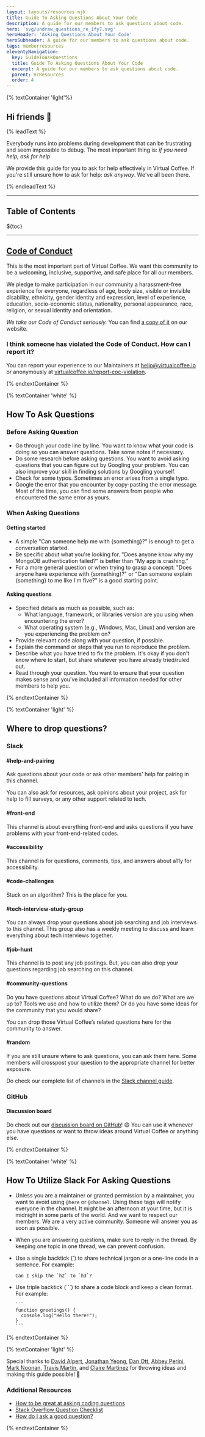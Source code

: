 ```yaml
---
layout: layouts/resources.njk
title: Guide To Asking Questions About Your Code
description: A guide for our members to ask questions about code.
hero: 'svg/undraw_questions_re_1fy7.svg'
heroHeader: 'Asking Questions About Your Code'
heroSubheader: A guide for our members to ask questions about code.
tags: memberresources
eleventyNavigation:
  key: GuideToAskQuestions
  title: Guide To Asking Questions About Your Code
  excerpt: A guide for our members to ask questions about code.
  parent: VcResources
  order: 4
---
```


{% textContainer 'light'%}

<h2>Hi friends 👋</h2>

{% leadText %}

Everybody runs into problems during development that can be frustrating and seem impossible to debug. The most important thing is: _if you need help, ask for help_.

We provide this guide for you to ask for help effectively in Virtual Coffee. If you're still unsure how to ask for help: _ask anyway_. We've all been there.

{% endleadText %}

---

<h2>Table of Contents</h2>

${toc}

---

## [Code of Conduct](/code-of-conduct)

This is the most important part of Virtual Coffee. We want this community to be a welcoming, inclusive, supportive, and safe place for all our members.

We pledge to make participation in our community a harassment-free experience for everyone, regardless of age, body size, visible or invisible disability, ethnicity, gender identity and expression, level of experience, education, socio-economic status, nationality, personal appearance, race, religion, or sexual identity and orientation.

_We take our Code of Conduct seriously._ You can find [a copy of it](/code-of-conduct) on our website.

### I think someone has violated the Code of Conduct. How can I report it?

You can report your experience to our Maintainers at hello@virtualcoffee.io or anonymously at [virtualcoffee.io/report-coc-violation](https://virtualcoffee.io/report-coc-violation).

{% endtextContainer %}

{% textContainer 'white' %}

## How To Ask Questions

### Before Asking Question

- Go through your code line by line.
  You want to know what your code is doing so you can answer questions. Take some notes if necessary.
- Do some research before asking questions.
  You want to avoid asking questions that you can figure out by Googling your problem. You can also improve your skill in finding solutions by Googling yourself.
- Check for some typos.
  Sometimes an error arises from a single typo.
- Google the error that you encounter by copy-pasting the error message.
  Most of the time, you can find some answers from people who encountered the same error as yours.

### When Asking Questions

#### Getting started

- A simple "Can someone help me with {something}?" is enough to get a conversation started.
- Be specific about what you're looking for.
  "Does anyone know why my MongoDB authentication failed?" is better than "My app is crashing."
- For a more general question or when trying to grasp a concept:
  "Does anyone have experience with {something}?" or "Can someone explain {something} to me like I'm five?" is a good starting point.

#### Asking questions

- Specified details as much as possible, such as:
  - What language, framework, or libraries version are you using when encountering the error?
  - What operating system (e.g., Windows, Mac, Linux) and version are you experiencing the problem on?
- Provide relevant code along with your question, if possible.
- Explain the command or steps that you run to reproduce the problem.
- Describe what you have tried to fix the problem. It's okay if you don't know where to start, but share whatever you have already tried/ruled out.
- Read through your question. You want to ensure that your question makes sense and you've included all information needed for other members to help you.

{% endtextContainer %}

{% textContainer 'light' %}

## Where to drop questions?

### Slack

#### #help-and-pairing

Ask questions about your code or ask other members' help for pairing in this channel.

You can also ask for resources, ask opinions about your project, ask for help to fill surveys, or any other support related to tech.

#### #front-end

This channel is about everything front-end and asks questions if you have problems with your front-end-related codes.

#### #accessibility

This channel is for questions, comments, tips, and answers about a11y for accessibility.

#### #code-challenges

Stuck on an algorithm? This is the place for you.

#### #tech-interview-study-group

You can always drop your questions about job searching and job interviews to this channel. This group also has a weekly meeting to discuss and learn everything about tech interviews together.

#### #job-hunt

This channel is to post any job postings. But, you can also drop your questions regarding job searching on this channel.

#### #community-questions

Do you have questions about Virtual Coffee? What do we do? What are we up to? Tools we use and how to utilize them?
Or do you have some ideas for the community that you would share?

You can drop those Virtual Coffee’s related questions here for the community to answer.

#### #random

If you are still unsure where to ask questions, you can ask them here. Some members will crosspost your question to the appropriate channel for better exposure.

Do check our complete list of channels in the [Slack channel guide](/resources/virtual-coffee/slack-channel-guide/).

### GitHub

#### Discussion board

Do check out our [discussion board on GitHub](https://github.com/Virtual-Coffee/virtualcoffee.io/discussions)! 😄 You can use it whenever you have questions or want to throw ideas around Virtual Coffee or anything else.

{% endtextContainer %}

{% textContainer 'white' %}

## How To Utilize Slack For Asking Questions

- Unless you are a maintainer or granted permission by a maintainer, you want to avoid using `@here` or `@channel`.
  Using these tags will notify everyone in the channel. It might be an afternoon at your time, but it is midnight in some parts of the world. And we want to respect our members. We are a very active community. Someone will answer you as soon as possible.
- When you are answering questions, make sure to reply in the thread.
  By keeping one topic in one thread, we can prevent confusion.
- Use a single backtick (`) to share technical jargon or a one-line code in a sentence.
  For example:

  ```text
  Can I skip the `h2` to `h3`?
  ```

- Use triple backtick (```) to share a code block and keep a clean format.
  For example:

  ````
  ```
  function greetings() {
    console.log("Hello there!");
  }
  ```
  ````

{% endtextContainer %}

{% textContainer 'light' %}

Special thanks to [David Alpert](https://github.com/davidalpert), [Jonathan Yeong](https://github.com/jonathanyeong), [Dan Ott](https://github.com/danieltott), [Abbey Perini](https://github.com/abbeyperini), [Mark Noonan](https://github.com/marktnoonan), [Travis Martin](https://github.com/LincolnFleet), and [Claire Martinez](https://github.com/Claire) for throwing ideas and making this guide possible! 💙

### Additional Resources

- [How to be great at asking coding questions](https://medium.com/@gordon_zhu/how-to-be-great-at-asking-questions-e37be04d0603)
- [Stack Overflow Question Checklist](https://codeblog.jonskeet.uk/2012/11/24/stack-overflow-question-checklist/)
- [How do I ask a good question?](https://stackoverflow.com/help/how-to-ask)

{% endtextContainer %}
